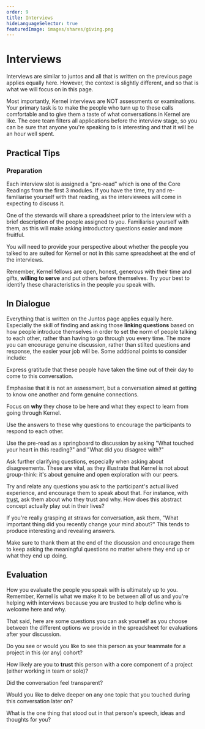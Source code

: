 ```yaml
---
order: 9
title: Interviews
hideLanguageSelector: true
featuredImage: images/shares/giving.png
---
```


# Interviews

Interviews are similar to juntos and all that is written on the previous page applies equally here. However, the context is slightly different, and so that is what we will focus on in this page.

Most importantly, Kernel interviews are NOT assessments or examinations. Your primary task is to make the people who turn up to these calls comfortable and to give them a taste of what conversations in Kernel are like. The core team filters all applications before the interview stage, so you can be sure that anyone you're speaking to is interesting and that it will be an hour well spent.

## Practical Tips 

### Preparation

<Process>

Each interview slot is assigned a "pre-read" which is one of the Core Readings from the first 3 modules. If you have the time, try and re-familiarise yourself with that reading, as the interviewees will come in expecting to discuss it.

One of the stewards will share a spreadsheet prior to the interview with a brief description of the people assigned to you. Familiarise yourself with them, as this will make asking introductory questions easier and more fruitful.

You will need to provide your perspective about whether the people you talked to are suited for Kernel or not in this same spreadsheet at the end of the interviews. 

Remember, Kernel fellows are open, honest, generous with their time and gifts, **willing to serve** and put others before themselves. Try your best to identify these characteristics in the people you speak with.

</Process>

## In Dialogue 

Everything that is written on the Juntos page applies equally here. Especially the skill of finding and asking those **linking questions** based on how people introduce themselves in order to set the norm of people talking to each other, rather than having to go through you every time. The more you can encourage genuine discussion, rather than stilted questions and response, the easier your job will be. Some addtional points to consider include:

<Process>

Express gratitude that these people have taken the time out of their day to come to this conversation. 

Emphasise that it is not an assessment, but a conversation aimed at getting to know one another and form genuine connections.

Focus on **why** they chose to be here and what they expect to learn from going through Kernel.

Use the answers to these why questions to encourage the participants to respond to each other.

Use the pre-read as a springboard to discussion by asking "What touched your heart in this reading?" and "What did you disagree with?"

Ask further clarifying questions, especially when asking about disagreements. These are vital, as they illustrate that Kernel is not about group-think: it's about genuine and open exploration with our peers.

Try and relate any questions you ask to the participant's actual lived experience, and encourage them to speak about that. For instance, with [trust](/learn/module-0/trust), ask them about who they trust and why. How does this abstract concept actually play out in their lives?

If you're really grasping at straws for conversation, ask them, "What important thing did you recently change your mind about?" This tends to produce interesting and revealing answers.

Make sure to thank them at the end of the discussion and encourage them to keep asking the meaningful questions no matter where they end up or what they end up doing.

</Process>

## Evaluation

How you evaluate the people you speak with is ultimately up to you. Remember, Kernel is what we make it to be between all of us and you're helping with interviews because you are trusted to help define who is welcome here and why.

That said, here are some questions you can ask yourself as you choose between the different options we provide in the spreadsheet for evaluations after your discussion.

<Process>

Do you see or would you like to see this person as your teammate for a project in this (or any) cohort?

How likely are you to **trust** this person with a core component of a project (either working in team or solo)?

Did the conversation feel transparent?

Would you like to delve deeper on any one topic that you touched during this conversation later on?

What is the one thing that stood out in that person's speech, ideas and thoughts for you?

</Process>